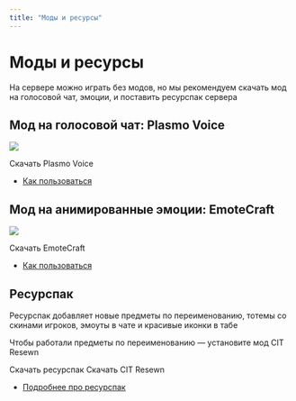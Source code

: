 ```yaml
---
title: "Моды и ресурсы"
---
```


# Моды и ресурсы

На сервере можно играть без модов, но мы рекомендуем скачать мод на голосовой чат, эмоции, и поставить ресурспак сервера

## Мод на голосовой чат: Plasmo Voice

![](/assets/mods/voice/player_icons.png)

<FatLink href="https://modrinth.com/mod/plasmo-voice">
    Скачать Plasmo Voice
</FatLink>

- [Как пользоваться](/wiki/mods/voice)

## Мод на анимированные эмоции: EmoteCraft

![](/assets/mods/emotes/demo.webp)

<FatLink href="https://modrinth.com/mod/emotecraft">
    Скачать EmoteCraft
</FatLink>

- [Как пользоваться](/wiki/mods/emotes)

## Ресурспак

Ресурспак добавляет новые предметы по переименованию, тотемы со скинами игроков, эмоуты в чате и красивые иконки в табе

Чтобы работали предметы по переименованию — установите мод CIT Resewn

<FatLink href="https://github.com/plasmoapp/plasmo-rp-wiki/raw/main/assets/resources/Plasmo_Pack_1.1.0.zip">
    Скачать ресурспак
</FatLink>

<FatLink href="https://modrinth.com/mod/cit-resewn">
    Скачать CIT Resewn
</FatLink>

- [Подробнее про ресурспак](/wiki/mods/resources)
